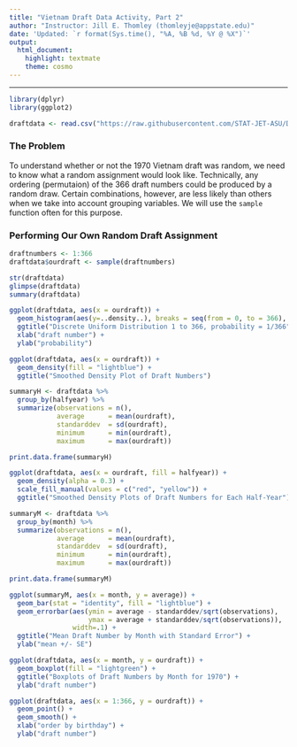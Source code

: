 ```yaml
---
title: "Vietnam Draft Data Activity, Part 2"
author: "Instructor: Jill E. Thomley (thomleyje@appstate.edu)"
date: 'Updated: `r format(Sys.time(), "%A, %B %d, %Y @ %X")`'
output: 
  html_document: 
    highlight: textmate
    theme: cosmo
---
```


<hr>

```r
library(dplyr)
library(ggplot2)

draftdata <- read.csv("https://raw.githubusercontent.com/STAT-JET-ASU/Datasets/master/Instructor/vietnamdraft.csv")
```

### The Problem

To understand whether or not the 1970 Vietnam draft was random, we need to know what a random assignment would look like. Technically, any ordering (permutaion) of the 366 draft numbers could be produced by a random draw. Certain combinations, however, are less likely than others when we take into account grouping variables. We will use the `sample` function often for this purpose. 


### Performing Our Own Random Draft Assignment

```r
draftnumbers <- 1:366
draftdata$ourdraft <- sample(draftnumbers)

str(draftdata)
glimpse(draftdata)
summary(draftdata)
```


```r
ggplot(draftdata, aes(x = ourdraft)) + 
  geom_histogram(aes(y=..density..), breaks = seq(from = 0, to = 366), fill = "lightblue") +
  ggtitle("Discrete Uniform Distribution 1 to 366, probability = 1/366")  +
  xlab("draft number") +
  ylab("probability")

ggplot(draftdata, aes(x = ourdraft)) + 
  geom_density(fill = "lightblue") +
  ggtitle("Smoothed Density Plot of Draft Numbers")

summaryH <- draftdata %>% 
  group_by(halfyear) %>%
  summarize(observations = n(),
            average      = mean(ourdraft),
            standarddev  = sd(ourdraft),
            minimum      = min(ourdraft),
            maximum      = max(ourdraft))

print.data.frame(summaryH)

ggplot(draftdata, aes(x = ourdraft, fill = halfyear)) + 
  geom_density(alpha = 0.3) +
  scale_fill_manual(values = c("red", "yellow")) +
  ggtitle("Smoothed Density Plots of Draft Numbers for Each Half-Year")
```


```r
summaryM <- draftdata %>% 
  group_by(month) %>%
  summarize(observations = n(),
            average      = mean(ourdraft),
            standarddev  = sd(ourdraft),
            minimum      = min(ourdraft),
            maximum      = max(ourdraft))

print.data.frame(summaryM)

ggplot(summaryM, aes(x = month, y = average)) +
  geom_bar(stat = "identity", fill = "lightblue") +
  geom_errorbar(aes(ymin = average - standarddev/sqrt(observations), 
                    ymax = average + standarddev/sqrt(observations)), 
                width=.1) +
  ggtitle("Mean Draft Number by Month with Standard Error") +
  ylab("mean +/- SE")

ggplot(draftdata, aes(x = month, y = ourdraft)) + 
  geom_boxplot(fill = "lightgreen") +
  ggtitle("Boxplots of Draft Numbers by Month for 1970") +
  ylab("draft number")

ggplot(draftdata, aes(x = 1:366, y = ourdraft)) +
  geom_point() +
  geom_smooth() +
  xlab("order by birthday") +
  ylab("draft number")
```

